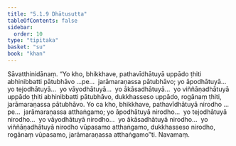 ```yaml
---
title: "5.1.9 Dhātusutta"
tableOfContents: false
sidebar:
  order: 10
type: "tipitaka"
basket: "su"
book: "khan"
---
```



<DynamicBreadcrumb />

<Division number="320" book="khan" bookNo="13" page="192">

<Paragraph number="1085" book="khan">
Sāvatthinidānaṃ. “Yo kho, bhikkhave, pathavīdhātuyā uppādo ṭhiti abhinibbatti pātubhāvo …pe…  jarāmaraṇassa pātubhāvo; yo āpodhātuyā…  yo tejodhātuyā…  yo vāyodhātuyā…  yo ākāsadhātuyā…  yo viññāṇadhātuyā uppādo ṭhiti abhinibbatti pātubhāvo, dukkhasseso uppādo, rogānaṃ ṭhiti, jarāmaraṇassa pātubhāvo. Yo ca kho, bhikkhave, pathavīdhātuyā nirodho …pe…  jarāmaraṇassa atthaṅgamo; yo āpodhātuyā nirodho…  yo tejodhātuyā nirodho…  yo vāyodhātuyā nirodho…  yo ākāsadhātuyā nirodho…  yo viññāṇadhātuyā nirodho vūpasamo atthaṅgamo, dukkhasseso nirodho, rogānaṃ vūpasamo, jarāmaraṇassa atthaṅgamo”ti.

</Paragraph>
</Division>

<Paragraph number="1086" type="center" book="khan">
Navamaṃ.
</Paragraph>